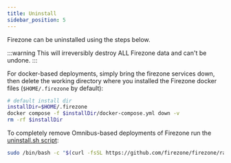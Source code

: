 ```yaml
---
title: Uninstall
sidebar_position: 5
---
```


Firezone can be uninstalled using the steps below.

:::warning
This will irreversibly destroy ALL Firezone data and can't be undone.
:::

<Tabs>
<TabItem label="Docker" value="docker" default>

For docker-based deployments, simply bring the firezone services down,
then delete the working directory where you installed the Firezone docker
files (`$HOME/.firezone` by default):

```bash
# default install dir
installDir=$HOME/.firezone
docker compose -f $installDir/docker-compose.yml down -v
rm -rf $installDir
```

</TabItem>
<TabItem label="Omnibus" value="omnibus">

To completely remove Omnibus-based deployments of Firezone run the [uninstall.sh
script](https://github.com/firezone/firezone/blob/master/scripts/uninstall.sh):

```bash
sudo /bin/bash -c "$(curl -fsSL https://github.com/firezone/firezone/raw/master/scripts/uninstall.sh)"
```

</TabItem>
</Tabs>
